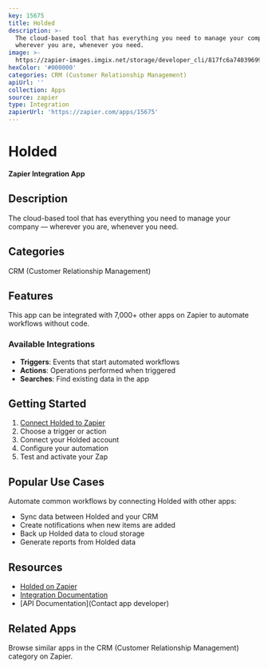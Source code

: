```yaml
---
key: 15675
title: Holded
description: >-
  The cloud-based tool that has everything you need to manage your company —
  wherever you are, whenever you need.
image: >-
  https://zapier-images.imgix.net/storage/developer_cli/817fc6a74039699a082b1bd0c98df4cf.png?auto=format%2Ccompress&ixlib=python-3.0.0&q=50
hexColor: '#000000'
categories: CRM (Customer Relationship Management)
apiUrl: ''
collection: Apps
source: zapier
type: Integration
zapierUrl: 'https://zapier.com/apps/15675'
---
```

# Holded

**Zapier Integration App**

## Description

The cloud-based tool that has everything you need to manage your company — wherever you are, whenever you need.

## Categories

CRM (Customer Relationship Management)

## Features

This app can be integrated with 7,000+ other apps on Zapier to automate workflows without code.

### Available Integrations

- **Triggers**: Events that start automated workflows
- **Actions**: Operations performed when triggered
- **Searches**: Find existing data in the app

## Getting Started

1. [Connect Holded to Zapier](https://zapier.com/apps/15675)
2. Choose a trigger or action
3. Connect your Holded account
4. Configure your automation
5. Test and activate your Zap

## Popular Use Cases

Automate common workflows by connecting Holded with other apps:

- Sync data between Holded and your CRM
- Create notifications when new items are added
- Back up Holded data to cloud storage
- Generate reports from Holded data

## Resources

- [Holded on Zapier](https://zapier.com/apps/15675)
- [Integration Documentation](https://zapier.com/apps/15675/integrations)
- [API Documentation](Contact app developer)

## Related Apps

Browse similar apps in the CRM (Customer Relationship Management) category on Zapier.
